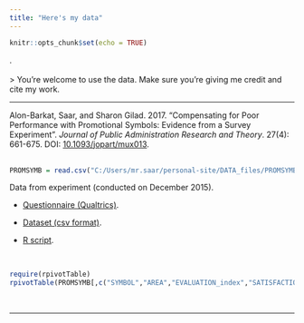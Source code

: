 ```yaml
---
title: "Here's my data"
---
```


```r
knitr::opts_chunk$set(echo = TRUE)
```

.
<br><br>
> You're welcome to use the data. Make sure you're giving me credit and cite my work.

---

Alon-Barkat, Saar, and Sharon Gilad. 2017. "Compensating for Poor Performance with Promotional Symbols: Evidence from a Survey Experiment". *Journal of Public Administration Research and Theory*. 27(4): 661-675. DOI: [10.1093/jopart/mux013](https://doi.org/10.1093/jopart/mux013).  
<br>
```r
PROMSYMB = read.csv("C:/Users/mr.saar/personal-site/DATA_files/PROMSYMB.csv")
```
Data from experiment (conducted on December 2015).
<br>

* [Questionnaire (Qualtrics)](https://github.com/saaralonbarkat/personal-site/blob/master/DATA_files/survey%20final.pdf).

* [Dataset (csv format)](https://github.com/saaralonbarkat/personal-site/blob/master/DATA_files/PROMSYMB.csv).

* [R script](https://github.com/saaralonbarkat/personal-site/blob/master/DATA_files/IEC_experiment_07.R).  

<br>


```r
require(rpivotTable)
rpivotTable(PROMSYMB[,c("SYMBOL","AREA","EVALUATION_index","SATISFACTION","TRUST")], rendererName="Table")
```
<br>


---

<br>







